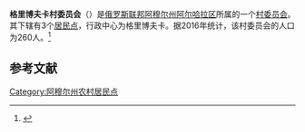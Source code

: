 {{Infobox Settlement
| official_name = 格里博夫卡村委员会
| native_name = Грибовский сельсовет
| settlement_type = [[村委员会|村委员会]]
| subdivision_type = [[国家|国家]]
| subdivision_type1 = [[俄罗斯行政区划|州]]
| subdivision_type2 = [[区_(苏联)|区]]
| subdivision_name = {{RUS}}
| subdivision_name1 = [[阿穆尔州|阿穆尔州]]
| subdivision_name2 = [[阿尔哈拉区|阿尔哈拉区]]
| seat_type = 行政中心
| seat = 格里博夫卡
| population_as_of=2016
| population_footnotes = <ref name=amurstat />
| population_total = 260
| coordinates_display = inline,title
| latd = 49 | latm = 28 | lats = 17 | latNS = N
| longd = 130 | longm = 22 | longs = 27 | longEW = E
| timezone = [[雅库茨克时间|MSK+6]]
| utc_offset = +9
| blank_name = [[俄罗斯市政土地区划代码|OKTMO编码]]
| blank_info = [http://classif.spb.ru/classificators/view/tma.php?st=A&kr=1&kod=10605412 10605412]
}}
'''格里博夫卡村委员会'''（{{lang-ru|Грибовский сельсовет}}）是[[俄罗斯联邦|俄罗斯联邦]][[阿穆尔州|阿穆尔州]][[阿尔哈拉区|阿尔哈拉区]]所属的一个[[村委员会|村委员会]]。其下辖有3个[[居民点|居民点]]，行政中心为格里博夫卡。据2016年统计，该村委员会的人口为260人。<ref name=amurstat>{{cite web |url=http://amurstat.gks.ru/wps/wcm/connect/rosstat_ts/amurstat/resources/d600c10043769f3eb9effbdd898fc419/07_1_4.htm |title=Оценка численности населения по городским округам, муниципальным районам, городским и сельским поселениям Амурской области на 1 января 2016 года |language=ru |accessdate=2016-04-21 |archiveurl=https://www.webcitation.org/6gvsqa6qi?url=http://amurstat.gks.ru/wps/wcm/connect/rosstat_ts/amurstat/resources/d600c10043769f3eb9effbdd898fc419/07_1_4.htm |archivedate=2016-04-21 |deadurl=yes }}</ref>

== 参考文献 ==
{{reflist}}

{{Russia-stub}}

[[Category:阿穆尔州农村居民点|Category:阿穆尔州农村居民点]]